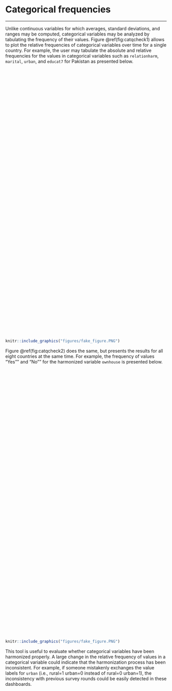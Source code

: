# Categorical frequencies
***
Unlike continuous variables for which averages, standard deviations, and ranges may be computed, categorical variables may be analyzed by tabulating the frequency of their values. Figure \@ref(fig:catqcheck1) allows to plot the relative frequencies of categorical variables over time for a single country. For example, the user may tabulate the absolute and relative frequencies for the values in categorical variables such as `relationharm`, `marital`, `urban`, and `educat7` for Pakistan as presented below.

<script type='text/javascript' src='https://tab.worldbank.org/javascripts/api/viz_v1.js'></script><div class='tableauPlaceholder' style='width: 700px; height: 827px;'><object class='tableauViz' width='700' height='827' style='display:none;'><param name='host_url' value='https%3A%2F%2Ftab.worldbank.org%2F' /> <param name='embed_code_version' value='3' /> <param name='site_root' value='&#47;t&#47;WBG' /><param name='name' value='SAR_MNA_QCheck&#47;Categorical' /><param name='tabs' value='no' /><param name='toolbar' value='yes' /><param name='showAppBanner' value='false' /><param name='filter' value='iframeSizedToWindow=true' /></object></div>

```{r  catqcheck1,  echo=FALSE, fig.cap = "Categorical quality check by country", out.height='10%', fig.align = 'left'}
knitr::include_graphics("figures/fake_figure.PNG")
```
 
Figure \@ref(fig:catqcheck2) does the same, but presents the results for all eight countries at the same time. For example, the frequency of values "Yes"" and "No"" for the harmonized variable `ownhouse` is presented below.  
 
<script type='text/javascript' src='https://tab.worldbank.org/javascripts/api/viz_v1.js'></script><div class='tableauPlaceholder' style='width: 700px; height: 827px;'><object class='tableauViz' width='700' height='827' style='display:none;'><param name='host_url' value='https%3A%2F%2Ftab.worldbank.org%2F' /> <param name='embed_code_version' value='3' /> <param name='site_root' value='&#47;t&#47;WBG' /><param name='name' value='SAR_MNA_QCheck&#47;Categorical2' /><param name='tabs' value='no' /><param name='toolbar' value='yes' /><param name='showAppBanner' value='false' /><param name='filter' value='iframeSizedToWindow=true' /></object></div>

```{r  catqcheck2,  echo=FALSE, fig.cap = "Categorical quality check for all countries", out.height='10%', fig.align = 'left'}
knitr::include_graphics("figures/fake_figure.PNG")
```
 
This tool is useful to evaluate whether categorical variables have been harmonized properly. A large change in the relative frequency of values in a categorical variable could indicate that the harmonization process has been inconsistent. For example, if someone mistakenly exchanges the value labels for `urban` (i.e., rural=1 urban=0 instead of rural=0 urban=1), the inconsistency with previous survey rounds could be easily detected in these dashboards. 
